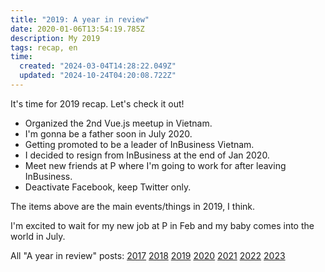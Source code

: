 ```yaml
---
title: "2019: A year in review"
date: 2020-01-06T13:54:19.785Z
description: My 2019
tags: recap, en
time:
  created: "2024-03-04T14:28:22.049Z"
  updated: "2024-10-24T04:20:08.722Z"
---
```


It's time for 2019 recap. Let's check it out!

- Organized the 2nd Vue.js meetup in Vietnam.
- I'm gonna be a father soon in July 2020.
- Getting promoted to be a leader of InBusiness Vietnam.
- I decided to resign from InBusiness at the end of Jan 2020.
- Meet new friends at P where I'm going to work for after leaving InBusiness.
- Deactivate Facebook, keep Twitter only.

The items above are the main events/things in 2019, I think.

I'm excited to wait for my new job at P in Feb and my baby comes into the world in July.

All "A year in review" posts: [2017](/notes/2017-year-in-review) [2018](/notes/2018-year-in-review) [2019](/notes/2019-year-in-review) [2020](/notes/2020-year-in-review) [2021](/notes/2021-year-in-review) [2022](/notes/2022-year-in-review) [2023](/notes/2023-year-in-review)
